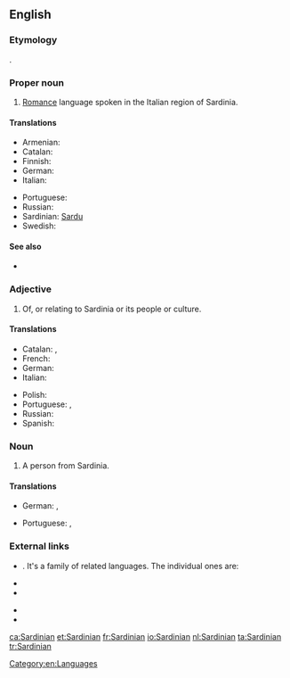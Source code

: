 ==English==
{{wikipedia|Sardinian language}}

===Etymology===
{{etyl|la}} {{lena}} {{term|Sardinianus}}.

===Proper noun===
{{en-proper noun}}
# [[Romance]] language spoken in the Italian region of Sardinia.

====Translations====
{{trans-top|language}}
* Armenian: {{t-|hy|սարդիներեն|tr=sardineren}}
* Catalan: {{t+|ca|sard|m}}
* Finnish: {{t+|fi|sardi}}
* German: {{t+|de|Sardisch|n}}
* Italian: {{t+|it|sardo|m}}
{{trans-mid}}
* Portuguese: {{t+|pt|sardo|m}}
* Russian: {{t+|ru|сардинский|sc=Cyrl}}
* Sardinian: [[Sardu]]
* Swedish: {{t-|sv|Sardiska}}
{{trans-bottom}}

====See also====
* {{langcat}}

===Adjective===
{{en-adj|-}}

# Of, or relating to Sardinia or its people or culture.

====Translations====
{{trans-top|relating to Sardinia}}
* Catalan: {{t+|ca|sard|m}}, {{t-|ca|sarda|f}}
* French: {{t+|fr|sarde}}
* German: {{t-|de|sardisch}}
* Italian: {{t+|it|sardo|m}}
{{trans-mid}}
* Polish: {{t|pl|sardyński}}
* Portuguese: {{t+|pt|sardo|m}}, {{t-|pt|sardenho|m}}
* Russian: {{t+|ru|сардинский|sc=Cyrl}}
* Spanish: {{t+|es|sardo|m}}
{{trans-bottom}}

===Noun===
{{en-noun}}

# A person from Sardinia.

====Translations====
{{trans-top|person from Sardinia}}
* German: {{t+|de|Sarde|m}}, {{t+|de|Sardin|f}}
{{trans-mid}}
* Portuguese: {{t+|pt|sardo|m}}, {{t-|pt|sardenho|m}}
{{trans-bottom}}

===External links===
* {{ISO 639|1code=sc|3code=srd}}. It's a family of related languages. The individual ones are:
{{top2}}
* {{ethnologue|lang=Campidanese Sardinian|code=sro}}
* {{ethnologue|lang=Gallurese Sardinian|code=sdn}}
{{mid2}}
* {{ethnologue|lang=Logudorese Sardinian|code=src}}
* {{ethnologue|lang=Sassarese Sardinian|code=sdc}}
{{bottom}}

[[Category:en:Languages]]

[[ca:Sardinian]]
[[et:Sardinian]]
[[fr:Sardinian]]
[[io:Sardinian]]
[[nl:Sardinian]]
[[ta:Sardinian]]
[[tr:Sardinian]]